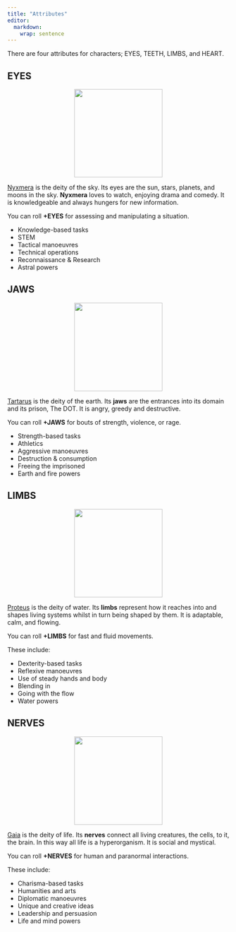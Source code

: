 ```yaml
---
title: "Attributes"
editor: 
  markdown: 
    wrap: sentence
---
```


There are four attributes for characters; EYES, TEETH, LIMBS, and HEART.

## EYES
<center>
![](images/eyes_attribute.png){style="width:200px"}
</center>

[Nyxmera](https://m-gemmell.github.io/Primeval_Deities_FIST/nyxmera.html) is the deity of the sky. Its eyes are the sun, stars, planets, and moons in the sky. __Nyxmera__ loves to watch, enjoying drama and comedy. It is knowledgeable and always hungers for new information.

You can roll __+EYES__ for assessing and manipulating a situation.

- Knowledge-based tasks
- STEM
- Tactical manoeuvres
- Technical operations
- Reconnaissance & Research
- Astral powers


## JAWS
<center>
![](images/jaws_attribute.png){style="width:200px"}
</center>

[Tartarus](https://m-gemmell.github.io/Primeval_Deities_FIST/tartarus.html) is the deity of the earth. Its __jaws__ are the entrances into its domain and its prison, The DOT. It is angry, greedy and destructive.

You can roll __+JAWS__ for bouts of strength, violence, or rage.

- Strength-based tasks
- Athletics
- Aggressive manoeuvres
- Destruction & consumption
- Freeing the imprisoned
- Earth and fire powers

## LIMBS
<center>
![](images/limbs_attribute.png){style="width:200px"}
</center>

[Proteus](https://m-gemmell.github.io/Primeval_Deities_FIST/proteus.html) is the deity of water.
Its __limbs__ represent how it reaches into and shapes living systems whilst in turn being shaped by them.
It is adaptable, calm, and flowing.

You can roll __+LIMBS__ for fast and fluid movements.

These include:

- Dexterity-based tasks
- Reflexive manoeuvres
- Use of steady hands and body
- Blending in
- Going with the flow
- Water powers

## NERVES
<center>
![](images/nerves_attribute_final.png){style="width:200px"}
</center>

[Gaia](https://m-gemmell.github.io/Primeval_Deities_FIST/gaia.html) is the deity of life.
Its __nerves__ connect all living creatures, the cells, to it, the brain. 
In this way all life is a hyperorganism. 
It is social and mystical.

You can roll __+NERVES__ for human and paranormal interactions.

These include:

- Charisma-based tasks
- Humanities and arts
- Diplomatic manoeuvres
- Unique and creative ideas
- Leadership and persuasion
- Life and mind powers